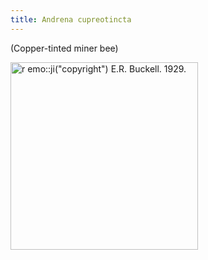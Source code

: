 ```yaml
---
title: Andrena cupreotincta
---
```

(Copper-tinted miner bee)

[![`r emo::ji("copyright")` E.R. Buckell. 1929.](https://www.zoology.ubc.ca/entomology/main/Hymenoptera/Andrenidae/Andrena%20cupreotincta%20(3lateral).jpg){height=300}](NA)
